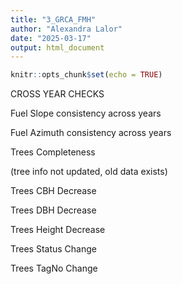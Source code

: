 ```yaml
---
title: "3_GRCA_FMH"
author: "Alexandra Lalor"
date: "2025-03-17"
output: html_document
---
```


```r
knitr::opts_chunk$set(echo = TRUE)
```


CROSS YEAR CHECKS

Fuel Slope consistency across years

Fuel Azimuth consistency across years

Trees Completeness

(tree info not updated, old data exists)

Trees CBH Decrease

Trees DBH Decrease

Trees Height Decrease

Trees Status Change

Trees TagNo Change
